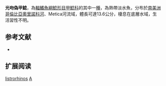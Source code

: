 {{Speciesbox
| name = 光吻偽甲鯰
| image = 
| image_width = 250px
| image_caption = 
| status = NE
| status_system = IUCN3.1
| genus = Apistoloricaria
| species = listrorhinos
| authority = [[Nijssen_&_Isbrücker|Nijssen & Isbrücker]], 1988
| synonyms = 
}}

'''光吻偽甲鯰'''，為[[輻鰭魚綱|輻鰭魚綱]][[鯰形目|鯰形目]][[甲鯰科|甲鯰科]]的其中一[[種|種]]，為熱帶淡水魚，分布於[[南美洲|南美洲]][[哥倫比亞|哥倫比亞]][[奧里諾科河|奧里諾科河]]、Metica河流域，體長可達13.6公分，棲息在底層水域，生活習性不明。

==参考文献==
*{{FishBase_species|genus=Apistoloricaria|species=listrorhinos|year=2014|month=11}}

== 扩展阅读 ==
{{refbegin}}
{{wikispecies-inline|Apistoloricaria listrorhinos|光吻偽甲鯰}}
{{refend}}
{{Taxonbar|from=Q3763583}}

[[Category:偽甲鯰屬|listrorhinos]]
[[Category:1988年描述的魚類|A]]